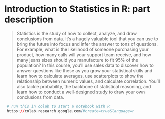 # Introduction to Statistics in R: part description {.unnumbered}
> Statistics is the study of how to collect, analyze, 
and draw conclusions from data. It’s a hugely 
valuable tool that you can use to bring the future 
into focus and infer the answer to tons of questions. 
For example, what is the likelihood of someone 
purchasing your product, how many calls will your 
support team receive, and how many jeans sizes should 
you manufacture to fit 95% of the population? In this 
course, you'll use sales data to discover how to 
answer questions like these as you grow your 
statistical skills and learn how to calculate 
averages, use scatterplots to show the relationship 
between numeric values, and calculate correlation. 
You'll also tackle probability, the backbone of 
statistical reasoning, and learn how to conduct a 
well-designed study to draw your own conclusions from 
data.

```.r
 # run this in colab to start a notebook with R
 https://colab.research.google.com/#create=true&language=r
 ```